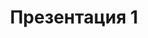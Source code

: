 ---
title: "Презентация 1"
embed: https://www.slideshare.net/slideshow/embed_code/key/placeholder1
description: Демо-презентация 1.
---